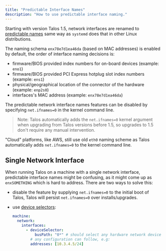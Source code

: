 ```yaml
---
title: "Predictable Interface Names"
description: "How to use predictable interface naming."
---
```


Starting with version Talos 1.5, network interfaces are renamed to [predictable names](https://www.freedesktop.org/wiki/Software/systemd/PredictableNetworkInterfaceNames/)
same way as `systemd` does that in other Linux distributions.

The naming schema `enx78e7d1ea46da` (based on MAC addresses) is enabled by default, the order of interface naming decisions is:

* firmware/BIOS provided index numbers for on-board devices (example: `eno1`)
* firmware/BIOS provided PCI Express hotplug slot index numbers (example: `ens1`)
* physical/geographical location of the connector of the hardware (example: `enp2s0`)
* interfaces's MAC address (example: `enx78e7d1ea46da`)

The predictable network interface names features can be disabled by specifying `net.ifnames=0` in the kernel command line.

>Note: Talos automatically adds the `net.ifnames=0` kernel argument when upgrading from Talos versions before 1.5, so upgrades to 1.5 don't require any manual intervention.

"Cloud" platforms, like AWS, still use old `eth0` naming scheme as Talos automatically adds `net.ifnames=0` to the kernel command line.

## Single Network Interface

When running Talos on a machine with a single network interface, predictable interface names might be confusing, as it might come up as `enxSOMETHING` which is hard to address.
There are two ways to solve this:

* disable the feature by supplying `net.ifnames=0` to the initial boot of Talos, Talos will persist `net.ifnames=0` over installs/upgrades.
* use [device selectors](./device-selector.mdx):

  ```yaml
  machine:
    network:
      interfaces:
        - deviceSelector:
            busPath: "0*" # should select any hardware network device, if you have just one, it will be selected
          # any configuration can follow, e.g:
          addresses: [10.3.4.5/24]
  ```
